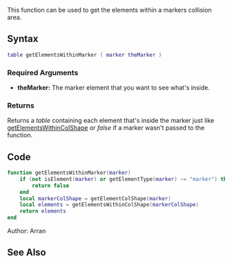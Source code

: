 {{Useful Function}}
<lowercasetitle></lowercasetitle>

This function can be used to get the elements within a markers collision area.

==Syntax==
<syntaxhighlight lang="lua">
table getElementsWithinMarker ( marker theMarker )
</syntaxhighlight>

===Required Arguments=== 
* '''theMarker:''' The marker element that you want to see what's inside.

===Returns===
Returns a ''table'' containing each element that's inside the marker just like [[/getElementsWithinColShape.md|getElementsWithinColShape]] or ''false'' if a marker wasn't passed to the function.

==Code==
<section name="Function source" class="both" show="true">
<syntaxhighlight lang="lua">
function getElementsWithinMarker(marker)
	if (not isElement(marker) or getElementType(marker) ~= "marker") then
		return false
	end
	local markerColShape = getElementColShape(marker)
	local elements = getElementsWithinColShape(markerColShape)
	return elements
end
</syntaxhighlight>
</section>

Author: Arran

==See Also==
{{Useful_Functions}}